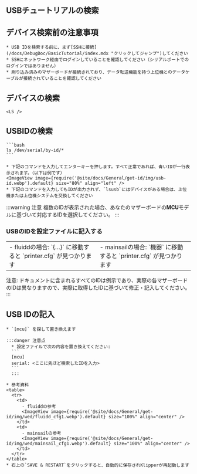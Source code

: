 

## USBチュートリアルの検索

## デバイス検索前の注意事項

    * USB IDを検索する前に、まず[SSHに接続](/docs/DebugDoc/BasicTutorial/index.mdx "クリックしてジャンプ")してください
    * SSHにネットワーク経由でログインしていることを確認してください（シリアルポートでのログインではありません）
    * 刷り込み済みのマザーボードが接続されており、データ転送機能を持つ上位機とのデータケーブルが接続されていることを確認してください

## デバイスの検索

    <LS />

## USBIDの検索

    ```bash
    ls /dev/serial/by-id/*
    ```

    * 下記のコマンドを入力してエンターキーを押します。すべて正常であれば、青いIDが一行表示されます。（以下は例です）
    <ImageView image={require('@site/docs/General/get-id/img/usb-id.webp').default} size="80%" align="left" />
    * 下記のコマンドを入力してもIDが出力されず、`lsusb`にはデバイスがある場合は、上位機または上位機システムを交換してください


:::warning 注意
複数のIDが表示された場合、あなたのマザーボードの**MCU**モデルに基づいて対応するIDを選択してください。
:::

### USBのIDを設定ファイルに記入する

  <table>
    <tr>
      <td>
        - fluiddの場合: `{…}` に移動すると `printer.cfg` が見つかります
        <ImageView image={require('@site/docs/General/get-id/img/fluidd-cfg.webp').default} size="100%" align="center" />
      </td>
      <td>
        - mainsailの場合: `機器` に移動すると `printer.cfg` が見つかります
        <ImageView image={require('@site/docs/General/get-id/img/mainsail-cfg.webp').default} size="100%" align="center" />
      </td>
    </tr>
  </table>

注意: ドキュメントに含まれるすべてのIDは例示であり、実際の各マザーボードのIDは異なりますので、実際に取得したIDに基づいて修正・記入してください。
:::

## USB IDの記入

    * `[mcu]` を探して置き換えます

    :::danger 注意点
      * 設定ファイルで次の内容を置き換えてください:
      ```
      [mcu]
      serial: <ここに先ほど検索したIDを入力>
      ```
      :::

    * 参考資料
    <table>
      <tr>
        <td>
          - fluiddの参考
          <ImageView image={require('@site/docs/General/get-id/img/wed/fluidd_cfg1.webp').default} size="100%" align="center" />
        </td>
        <td>
          - mainsailの参考
          <ImageView image={require('@site/docs/General/get-id/img/wed/mainsail_cfg1.webp').default} size="100%" align="center" />
        </td>
      </tr>
    </table>
    * 右上の`SAVE & RESTART`をクリックすると、自動的に保存されKlipperが再起動します
